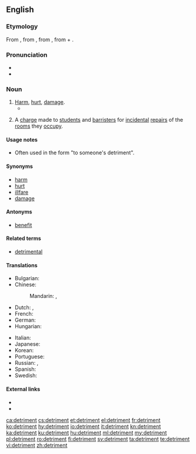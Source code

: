 {{also|détriment}}
==English==

===Etymology===
From {{etyl|fro|en}} {{term|detriement|lang=fro}}, from {{etyl|la|en}} {{m|la|detrimentum||loss, damage, literally a rubbing off}}, from {{m|la|deterere||to rub off, wear}}, from {{m|la|de-||down, away}} + {{m|la|terere||to rub}}.

===Pronunciation===
* {{IPA|/ˈdɛtɹɪmənt/|lang=en}}
* {{audio|en-us-detriment.ogg|Audio (US)|lang=en}}

===Noun===
{{wikipedia|detriment (astrology)}}
{{en-noun}}

# [[harm|Harm]], [[hurt]], [[damage]].
#* {{quote-book
|year=1872
|author=Fyodor Dostoyevsky
|title=The Possessed
|chapter=7
|url=http://ebooks.adelaide.edu.au/d/dostoyevsky/d72p/chapter7.html
|passage=“But marriage in secret, Nikolay Vsyevolodovitch — a fatal secret. I receive money from you, and I'm suddenly asked the question, 'What's that money for?' My hands are tied; I cannot answer to the '''detriment''' of my sister, to the detriment of the family honour.”}}
# {{context|UK|obsolete|lang=en}} A [[charge]] made to [[student]]s and [[barrister]]s for [[incidental]] [[repair]]s of the [[room]]s they [[occupy]].

====Usage notes====
* Often used in the form "to someone's detriment".

====Synonyms====
* [[harm]]
* [[hurt]]
* [[illfare]]
* [[damage]]

====Antonyms====
* [[benefit]]

====Related terms====
* [[detrimental]]

====Translations====
{{trans-top|harm, hurt, damage}}
* Bulgarian: {{t+|bg|вреда|f|tr=vréda}}
* Chinese:
*: Mandarin: {{t+|cmn|損害}}, {{t+|cmn|损害|tr=sǔnhài}}
* Dutch: {{t+|nl|schade|n}}, {{t+|nl|schadelijk}}
* French: {{t+|fr|détriment|m}}
* German: {{t+|de|Schaden|m}}
* Hungarian: {{t+|hu|hátrány}}
{{trans-mid}}
* Italian: {{t+|it|detrimento|m}}
* Japanese: {{t+|ja|損害|tr=そんがい, songai|sc=Jpan}}
* Korean: {{t|ko|상해|sc=Kore}}
* Portuguese: {{t+|pt|detrimento|m}}
* Russian: {{t+|ru|вред|m}}, {{t+|ru|уще́рб|m}}
* Spanish: {{t+|es|detrimento}}
* Swedish: {{t+|sv|skada|c}}
{{trans-bottom}}

====External links====
* {{R:Webster 1913}}
* {{R:Century 1911}}

[[ca:detriment]]
[[cs:detriment]]
[[et:detriment]]
[[el:detriment]]
[[fr:detriment]]
[[ko:detriment]]
[[hy:detriment]]
[[io:detriment]]
[[it:detriment]]
[[kn:detriment]]
[[ka:detriment]]
[[ku:detriment]]
[[hu:detriment]]
[[ml:detriment]]
[[my:detriment]]
[[pl:detriment]]
[[ro:detriment]]
[[fi:detriment]]
[[sv:detriment]]
[[ta:detriment]]
[[te:detriment]]
[[vi:detriment]]
[[zh:detriment]]